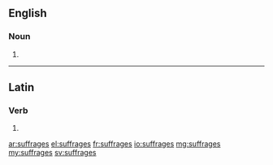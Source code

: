 ==English==

===Noun===
{{head|en|plural}}

# {{plural of|suffrage|lang=en}}

----

==Latin==

===Verb===
{{la-verb-form|suffrāgēs}}

# {{inflection of|suffrāgō||2|s|pres|actv|subj|lang=la}}

[[ar:suffrages]]
[[el:suffrages]]
[[fr:suffrages]]
[[io:suffrages]]
[[mg:suffrages]]
[[my:suffrages]]
[[sv:suffrages]]